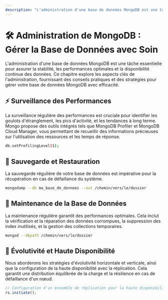 ```yaml
---
description: "L'administration d'une base de données MongoDB est une tâche essentielle pour assurer la stabilité, les performances optimales et la disponibilité continue des données. Ce chapitre explore les aspects clés de l'administration, fournissant des conseils pratiques et des stratégies pour gérer votre base de données MongoDB avec efficacité."
---
```


# 🛠️ Administration de MongoDB : Gérer la Base de Données avec Soin

L'administration d'une base de données MongoDB est une tâche essentielle pour assurer la stabilité, les performances optimales et la disponibilité continue des données. Ce chapitre explore les aspects clés de l'administration, fournissant des conseils pratiques et des stratégies pour gérer votre base de données MongoDB avec efficacité.

## ⚡ Surveillance des Performances

La surveillance régulière des performances est cruciale pour identifier les goulots d'étranglement, les pics d'activité, et les tendances à long terme. Mongo propose des outils intégrés tels que MongoDB Profiler et MongoDB Cloud Manager, vous permettant de recueillir des informations précieuses sur l'utilisation des ressources et les temps de réponse.

```bash copy
db.setProfilingLevel(1);
```

## 🍃 Sauvegarde et Restauration

La sauvegarde régulière de votre base de données est impérative pour la récupération en cas de défaillance du système.

```bash copy
mongodump --db ma_base_de_donnees --out /chemin/vers/le/dossier
```

## 🍃 Maintenance de la Base de Données

La maintenance régulière garantit des performances optimales. Cela inclut la vérification et la réparation des données corrompues, la suppression des index inutilisés, et la gestion des collections temporaires.

```bash copy
mongod --dbpath /chemin/vers/le/dossier
```

## 🍃 Évolutivité et Haute Disponibilité

Nous aborderons les stratégies d'évolutivité horizontale et verticale, ainsi que la configuration de la haute disponibilité avec la réplication. Cela garantit une distribution équilibrée de la charge et la résilience en cas de défaillance d'un nœud.

```javascript copy
// Configuration d'un ensemble de réplication pour la haute disponibilité
rs.initiate();
```